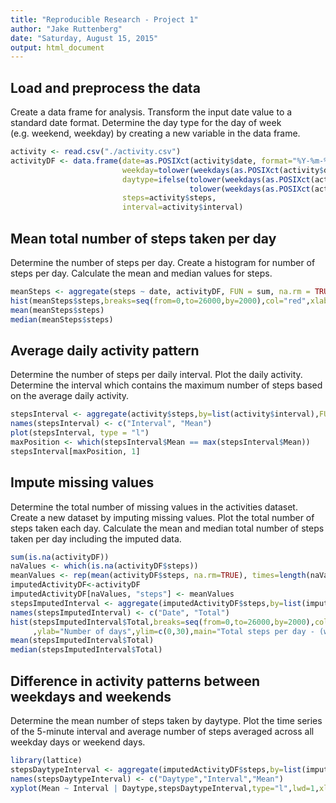 ```yaml
---
title: "Reproducible Research - Project 1"
author: "Jake Ruttenberg"
date: "Saturday, August 15, 2015"
output: html_document
---
```

## Load and preprocess the data
Create a data frame for analysis. Transform the input date value to a standard date format. Determine the day type for the day of week (e.g. weekend, weekday) by creating a new variable in the data frame.
```r
activity <- read.csv("./activity.csv")
activityDF <- data.frame(date=as.POSIXct(activity$date, format="%Y-%m-%d"),
                         weekday=tolower(weekdays(as.POSIXct(activity$date,format="%Y-%m-%d"))),
                         daytype=ifelse(tolower(weekdays(as.POSIXct(activity$date,format="%Y-%m-%d")))=="saturday" | 
                                        tolower(weekdays(as.POSIXct(activity$date,format="%Y-%m-%d")))=="sunday","weekend","weekday"),
                         steps=activity$steps,
                         interval=activity$interval)
```
## Mean total number of steps taken per day
Determine the number of steps per day. Create a histogram for number of steps per day.  Calculate the mean and median values for steps.
```r
meanSteps <- aggregate(steps ~ date, activityDF, FUN = sum, na.rm = TRUE)
hist(meanSteps$steps,breaks=seq(from=0,to=26000,by=2000),col="red",xlab="Total Steps Taken per day",ylab="Number of days",main="Total steps per day")
mean(meanSteps$steps)
median(meanSteps$steps)
```
## Average daily activity pattern
Determine the number of steps per daily interval. Plot the daily activity. Determine the interval which contains the maximum number of steps based on the average daily activity. 
```r
stepsInterval <- aggregate(activity$steps,by=list(activity$interval),FUN=mean,na.rm=TRUE)
names(stepsInterval) <- c("Interval", "Mean")
plot(stepsInterval, type = "l")
maxPosition <- which(stepsInterval$Mean == max(stepsInterval$Mean))
stepsInterval[maxPosition, 1]
```

## Impute missing values
Determine the total number of missing values in the activities dataset. Create a new dataset by imputing missing values. Plot the total number of steps taken each day. Calculate the mean and median total number of steps taken per day including the imputed data.
```r
sum(is.na(activityDF))
naValues <- which(is.na(activityDF$steps))
meanValues <- rep(mean(activityDF$steps, na.rm=TRUE), times=length(naValues))
imputedActivityDF<-activityDF
imputedActivityDF[naValues, "steps"] <- meanValues
stepsImputedInterval <- aggregate(imputedActivityDF$steps,by=list(imputedActivityDF$date),FUN=sum)
names(stepsImputedInterval) <- c("Date", "Total")
hist(stepsImputedInterval$Total,breaks=seq(from=0,to=26000,by=2000),col="red",xlab="Total steps"
     ,ylab="Number of days",ylim=c(0,30),main="Total steps per day - (with imputed NA values)")
mean(stepsImputedInterval$Total)
median(stepsImputedInterval$Total)
```

## Difference in activity patterns between weekdays and weekends
Determine the mean number of steps taken by daytype. Plot the time series of the 5-minute interval and average number of steps averaged across all weekday days or weekend days.
```r
library(lattice)
stepsDaytypeInterval <- aggregate(imputedActivityDF$steps,by=list(imputedActivityDF$daytype,imputedActivityDF$interval), FUN=mean)
names(stepsDaytypeInterval) <- c("Daytype","Interval","Mean")
xyplot(Mean ~ Interval | Daytype,stepsDaytypeInterval,type="l",lwd=1,xlab="Interval",ylab="Number of steps",layout=c(1,2))
```